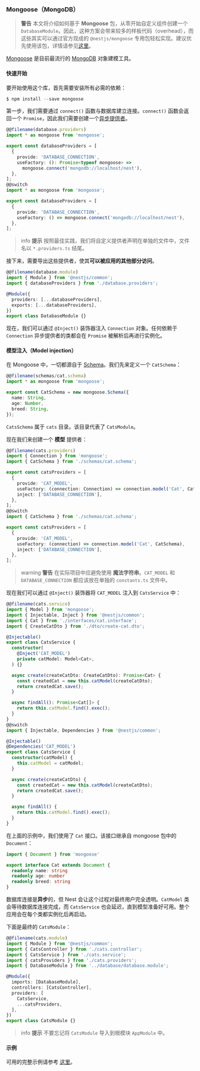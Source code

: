 ### Mongoose（MongoDB）

> **警告** 本文将介绍如何基于 **Mongoose** 包，从零开始自定义组件创建一个 `DatabaseModule`。因此，这种方案会带来较多的样板代码（overhead），而这些其实可以通过官方现成的 `@nestjs/mongoose` 专用包轻松实现。建议优先使用该包，详情请参见[这里](/techniques/mongodb)。

[Mongoose](https://mongoosejs.com) 是目前最流行的 [MongoDB](https://www.mongodb.org/) 对象建模工具。

#### 快速开始

要开始使用这个库，首先需要安装所有必需的依赖：

```ts
$ npm install --save mongoose
```

第一步，我们需要通过 `connect()` 函数与数据库建立连接。`connect()` 函数会返回一个 `Promise`，因此我们需要创建一个[异步提供者](/fundamentals/async-components)。

```ts
@@filename(database.providers)
import * as mongoose from 'mongoose';

export const databaseProviders = [
  {
    provide: 'DATABASE_CONNECTION',
    useFactory: (): Promise<typeof mongoose> =>
      mongoose.connect('mongodb://localhost/nest'),
  },
];
@@switch
import * as mongoose from 'mongoose';

export const databaseProviders = [
  {
    provide: 'DATABASE_CONNECTION',
    useFactory: () => mongoose.connect('mongodb://localhost/nest'),
  },
];
```

> info **提示** 按照最佳实践，我们将自定义提供者声明在单独的文件中，文件名以 `*.providers.ts` 结尾。

接下来，需要导出这些提供者，使其**可以被应用的其他部分访问**。

```ts
@@filename(database.module)
import { Module } from '@nestjs/common';
import { databaseProviders } from './database.providers';

@Module({
  providers: [...databaseProviders],
  exports: [...databaseProviders],
})
export class DatabaseModule {}
```

现在，我们可以通过 `@Inject()` 装饰器注入 `Connection` 对象。任何依赖于 `Connection` 异步提供者的类都会在 `Promise` 被解析后再进行实例化。

#### 模型注入（Model injection）

在 Mongoose 中，一切都源自于 [Schema](https://mongoosejs.com/docs/guide.html)。我们先来定义一个 `CatSchema`：

```ts
@@filename(schemas/cat.schema)
import * as mongoose from 'mongoose';

export const CatSchema = new mongoose.Schema({
  name: String,
  age: Number,
  breed: String,
});
```

`CatsSchema` 属于 `cats` 目录。该目录代表了 `CatsModule`。

现在我们来创建一个 **模型** 提供者：

```ts
@@filename(cats.providers)
import { Connection } from 'mongoose';
import { CatSchema } from './schemas/cat.schema';

export const catsProviders = [
  {
    provide: 'CAT_MODEL',
    useFactory: (connection: Connection) => connection.model('Cat', CatSchema),
    inject: ['DATABASE_CONNECTION'],
  },
];
@@switch
import { CatSchema } from './schemas/cat.schema';

export const catsProviders = [
  {
    provide: 'CAT_MODEL',
    useFactory: (connection) => connection.model('Cat', CatSchema),
    inject: ['DATABASE_CONNECTION'],
  },
];
```

> warning **警告** 在实际项目中应避免使用 **魔法字符串**。`CAT_MODEL` 和 `DATABASE_CONNECTION` 都应该放在单独的 `constants.ts` 文件中。

现在我们可以通过 `@Inject()` 装饰器将 `CAT_MODEL` 注入到 `CatsService` 中：

```ts
@@filename(cats.service)
import { Model } from 'mongoose';
import { Injectable, Inject } from '@nestjs/common';
import { Cat } from './interfaces/cat.interface';
import { CreateCatDto } from './dto/create-cat.dto';

@Injectable()
export class CatsService {
  constructor(
    @Inject('CAT_MODEL')
    private catModel: Model<Cat>,
  ) {}

  async create(createCatDto: CreateCatDto): Promise<Cat> {
    const createdCat = new this.catModel(createCatDto);
    return createdCat.save();
  }

  async findAll(): Promise<Cat[]> {
    return this.catModel.find().exec();
  }
}
@@switch
import { Injectable, Dependencies } from '@nestjs/common';

@Injectable()
@Dependencies('CAT_MODEL')
export class CatsService {
  constructor(catModel) {
    this.catModel = catModel;
  }

  async create(createCatDto) {
    const createdCat = new this.catModel(createCatDto);
    return createdCat.save();
  }

  async findAll() {
    return this.catModel.find().exec();
  }
}
```

在上面的示例中，我们使用了 `Cat` 接口。该接口继承自 mongoose 包中的 `Document`：

```ts
import { Document } from 'mongoose'

export interface Cat extends Document {
  readonly name: string
  readonly age: number
  readonly breed: string
}
```

数据库连接是**异步**的，但 Nest 会让这个过程对最终用户完全透明。`CatModel` 类会等待数据库连接完成，而 `CatsService` 也会延迟，直到模型准备好可用。整个应用会在每个类都实例化后再启动。

下面是最终的 `CatsModule`：

```ts
@@filename(cats.module)
import { Module } from '@nestjs/common';
import { CatsController } from './cats.controller';
import { CatsService } from './cats.service';
import { catsProviders } from './cats.providers';
import { DatabaseModule } from '../database/database.module';

@Module({
  imports: [DatabaseModule],
  controllers: [CatsController],
  providers: [
    CatsService,
    ...catsProviders,
  ],
})
export class CatsModule {}
```

> info **提示** 不要忘记将 `CatsModule` 导入到根模块 `AppModule` 中。

#### 示例

可用的完整示例请参考 [这里](https://github.com/nestjs/nest/tree/master/sample/14-mongoose-base)。
